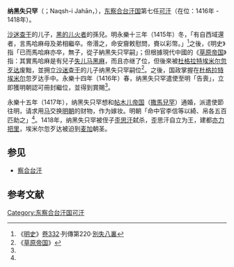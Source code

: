 '''纳黑失只罕'''（{{lang-fa|نقشِ جهان}}；Naqsh-i Jahān，{{bd||？|1418年||catIdx=N}}），[[东察合台汗国|东察合台汗国]]第七任[[可汗|可汗]]（在位：1416年 - 1418年）。

[[沙迷查干|沙迷查干]]的儿子，[[黑的儿火者|黑的儿火者]]的孫兒。明永樂十三年（1415年）冬，「有自西域還者，言馬哈麻母及弟相繼卒。帝湣之，命安齎敕慰問，賚以彩幣。」<ref name="ming_history">《[[明史|明史]]》[[:s:明史/卷332|卷332]]·列傳第220·[[:s:明史/卷332#別失八裏|別失八裏]]</ref>之後，《明史》指「已而馬哈麻亦卒，無子，從子納黑失只罕嗣」；但根據現代中國的《[[草原帝国|草原帝国]]》指：其實馬哈麻是有兒子[[失儿马黑麻|失儿马黑麻]]，而且亦继了位，但後來被[[杜格拉特|杜格拉特]][[埃米尔|埃米尔]][[忽歹达|忽歹达]]废黜，並拥立[[沙迷查干|沙迷查干]]的儿子纳黑失只罕嗣位<ref>《[[草原帝国|草原帝国]]》</ref>。之後，国政掌握在[[杜格拉特|杜格拉特]][[埃米尔|埃米尔]]忽歹达手中。永樂十四年（1416年）春，纳黑失只罕遣使至明「告喪」，立即獲明朝認可冊封繼位，並得到賞賜<ref name="ming_history" />。

永樂十五年（1417年），纳黑失只罕想和[[帖木儿帝国|帖木儿帝国]]（[[撒馬兒罕|撒馬兒罕]]）通婚，派遣使節往明，请求用[[马|马]]交换[[明朝|明朝]]的财物，作为嫁妆。明朝「命中官李信等以綺、帛各五百匹助之」<ref name="ming_history" />。1418年，纳黑失只罕被侄子[[歪思汗|歪思汗]]弑杀，歪思汗自立为王，建都[[亦力把里|亦力把里]]，埃米尔忽歹达被迫到[[麦加|麦加]]朝圣。
==参见==
*[[察合台汗|察合台汗]]
{{start box}}
{{s-before|[[失儿马黑麻|失儿马黑麻]]}}
{{s-title|[[东察合台汗国|东察合台汗国]]可汗|1415年—1418年}}
{{s-after|[[歪思汗|歪思汗]]}}
{{end box}}

== 参考文献 ==
{{reflist}}

[[Category:东察合台汗国可汗|Category:东察合台汗国可汗]]